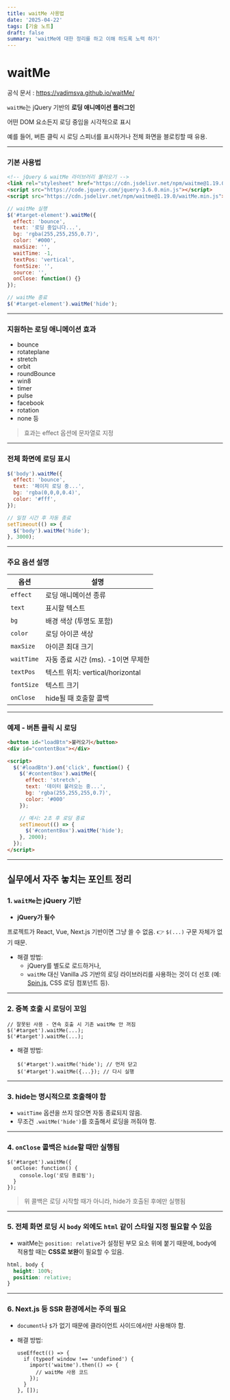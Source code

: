 ```yaml
---
title: waitMe 사용법
date: '2025-04-22'
tags: [기술 노트]
draft: false
summary: 'waitMe에 대한 정리를 하고 이해 하도록 노력 하기'
---
```


# waitMe

공식 문서 : https://vadimsva.github.io/waitMe/

`waitMe`는 jQuery 기반의 **로딩 애니메이션 플러그인**

어떤 DOM 요소든지 로딩 중임을 시각적으로 표시

예를 들어, 버튼 클릭 시 로딩 스피너를 표시하거나 전체 화면을 블로킹할 때 유용.

---

### 기본 사용법

```html
<!-- jQuery & waitMe 라이브러리 불러오기 -->
<link rel="stylesheet" href="https://cdn.jsdelivr.net/npm/waitme@1.19.0/waitMe.min.css">
<script src="https://code.jquery.com/jquery-3.6.0.min.js"></script>
<script src="https://cdn.jsdelivr.net/npm/waitme@1.19.0/waitMe.min.js"></script>

```

```jsx
// waitMe 실행
$('#target-element').waitMe({
  effect: 'bounce',
  text: '로딩 중입니다...',
  bg: 'rgba(255,255,255,0.7)',
  color: '#000',
  maxSize: '',
  waitTime: -1,
  textPos: 'vertical',
  fontSize: '',
  source: '',
  onClose: function() {}
});

```

```jsx
// waitMe 종료
$('#target-element').waitMe('hide');

```

---

### 지원하는 로딩 애니메이션 효과

- bounce
- rotateplane
- stretch
- orbit
- roundBounce
- win8
- timer
- pulse
- facebook
- rotation
- none 등

> 효과는 effect 옵션에 문자열로 지정
>

---

### 전체 화면에 로딩 표시

```jsx
$('body').waitMe({
  effect: 'bounce',
  text: '페이지 로딩 중...',
  bg: 'rgba(0,0,0,0.4)',
  color: '#fff',
});

```

```jsx
// 일정 시간 후 자동 종료
setTimeout(() => {
  $('body').waitMe('hide');
}, 3000);

```

---

### 주요 옵션 설명

| 옵션 | 설명 |
| --- | --- |
| `effect` | 로딩 애니메이션 종류 |
| `text` | 표시할 텍스트 |
| `bg` | 배경 색상 (투명도 포함) |
| `color` | 로딩 아이콘 색상 |
| `maxSize` | 아이콘 최대 크기 |
| `waitTime` | 자동 종료 시간 (ms). -1이면 무제한 |
| `textPos` | 텍스트 위치: vertical/horizontal |
| `fontSize` | 텍스트 크기 |
| `onClose` | hide될 때 호출할 콜백 |

---

### 예제 - 버튼 클릭 시 로딩

```html
<button id="loadBtn">불러오기</button>
<div id="contentBox"></div>

<script>
  $('#loadBtn').on('click', function() {
    $('#contentBox').waitMe({
      effect: 'stretch',
      text: '데이터 불러오는 중...',
      bg: 'rgba(255,255,255,0.7)',
      color: '#000'
    });

    // 예시: 2초 후 로딩 종료
    setTimeout(() => {
      $('#contentBox').waitMe('hide');
    }, 2000);
  });
</script>

```

---

## 실무에서 자주 놓치는 포인트 정리

### 1. **`waitMe`는 jQuery 기반**

- **jQuery가 필수**

프로젝트가 React, Vue, Next.js 기반이면 그냥 쓸 수 없음.
👉 `$(...)` 구문 자체가 없기 때문.

- 해결 방법:
  - jQuery를 별도로 로드하거나,
  - `waitMe` 대신 Vanilla JS 기반의 로딩 라이브러리를 사용하는 것이 더 선호
(예: [Spin.js](https://spin.js.org/), CSS 로딩 컴포넌트 등).

---

### 2. **중복 호출 시 로딩이 꼬임**

```
// 잘못된 사용 - 연속 호출 시 기존 waitMe 안 꺼짐
$('#target').waitMe(...);
$('#target').waitMe(...);

```

- 해결 방법:

  ```
  $('#target').waitMe('hide'); // 먼저 닫고
  $('#target').waitMe({...}); // 다시 실행

    ```


---

### 3. **hide는 명시적으로 호출해야 함**

- `waitTime` 옵션을 쓰지 않으면 자동 종료되지 않음.
- 무조건 `.waitMe('hide')`를 호출해서 로딩을 꺼줘야 함.

---

### 4. **`onClose` 콜백은 `hide`할 때만 실행됨**

```
$('#target').waitMe({
  onClose: function() {
    console.log('로딩 종료됨');
  }
});

```

> 위 콜백은 로딩 시작할 때가 아니라, hide가 호출된 후에만 실행됨
>

---

### 5. **전체 화면 로딩 시 `body` 외에도 `html` 같이 스타일 지정 필요할 수 있음**

- waitMe는 `position: relative`가 설정된 부모 요소 위에 붙기 때문에,
body에 적용할 때는 **CSS로 보완**이 필요할 수 있음.

```css
html, body {
  height: 100%;
  position: relative;
}

```

---

### 6. **Next.js 등 SSR 환경에서는 주의 필요**

- `document`나 `$`가 없기 때문에 클라이언트 사이드에서만 사용해야 함.
- 해결 방법:

  ```
  useEffect(() => {
    if (typeof window !== 'undefined') {
      import('waitme').then(() => {
        // waitMe 사용 코드
      });
    }
  }, []);

    ```